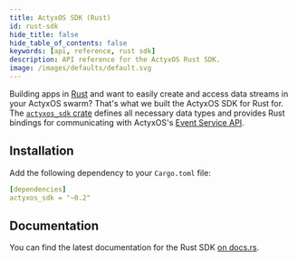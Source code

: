```yaml
---
title: ActyxOS SDK (Rust)
id: rust-sdk
hide_title: false
hide_table_of_contents: false
keywords: [api, reference, rust sdk]
description: API reference for the ActyxOS Rust SDK.
image: /images/defaults/default.svg
---
```


Building apps in [Rust](https://www.rust-lang.org/) and want to easily create and access data streams in your ActyxOS swarm? That's what we built the ActyxOS SDK for Rust for. The [`actyxos_sdk` crate](https://crates.io/crates/actyxos_sdk) defines all necessary data types and provides Rust bindings for communicating with ActyxOS's [Event Service API](/docs/reference/event-service).

## Installation

Add the following dependency to your `Cargo.toml` file:

```yml
[dependencies]
actyxos_sdk = "~0.2"
```

## Documentation

You can find the latest documentation for the Rust SDK [on docs.rs](https://docs.rs/actyxos_sdk).
